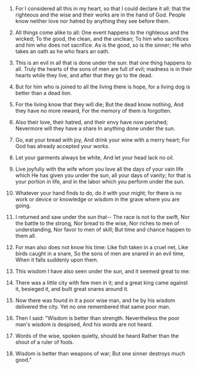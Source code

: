 
1. For I considered all this in my heart, so that I could declare it all: that the righteous and the wise and their works are in the hand of God. People know neither love nor hatred by anything they see before them.

2. All things come alike to all: One event happens to the righteous and the wicked; To the good, the clean, and the unclean; To him who sacrifices and him who does not sacrifice. As is the good, so is the sinner; He who takes an oath as he who fears an oath.

3. This is an evil in all that is done under the sun: that one thing happens to all. Truly the hearts of the sons of men are full of evil; madness is in their hearts while they live, and after that they go to the dead.

4. But for him who is joined to all the living there is hope, for a living dog is better than a dead lion.

5. For the living know that they will die; But the dead know nothing, And they have no more reward, For the memory of them is forgotten.

6. Also their love, their hatred, and their envy have now perished; Nevermore will they have a share In anything done under the sun.

7. Go, eat your bread with joy, And drink your wine with a merry heart; For God has already accepted your works.

8. Let your garments always be white, And let your head lack no oil.

9. Live joyfully with the wife whom you love all the days of your vain life which He has given you under the sun, all your days of vanity; for that is your portion in life, and in the labor which you perform under the sun.

10. Whatever your hand finds to do, do it with your might; for there is no work or device or knowledge or wisdom in the grave where you are going.

11. I returned and saw under the sun that-- The race is not to the swift, Nor the battle to the strong, Nor bread to the wise, Nor riches to men of understanding, Nor favor to men of skill; But time and chance happen to them all.

12. For man also does not know his time: Like fish taken in a cruel net, Like birds caught in a snare, So the sons of men are snared in an evil time, When it falls suddenly upon them.

13. This wisdom I have also seen under the sun, and it seemed great to me:

14. There was a little city with few men in it; and a great king came against it, besieged it, and built great snares around it.

15. Now there was found in it a poor wise man, and he by his wisdom delivered the city. Yet no one remembered that same poor man.

16. Then I said: "Wisdom is better than strength. Nevertheless the poor man's wisdom is despised, And his words are not heard.

17. Words of the wise, spoken quietly, should be heard Rather than the shout of a ruler of fools.

18. Wisdom is better than weapons of war; But one sinner destroys much good."


